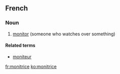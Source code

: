 ==French==

===Noun===
{{fr-noun|f}}

# [[monitor]] (someone who watches over something)

====Related terms====
* [[moniteur]]

[[fr:monitrice]]
[[ko:monitrice]]